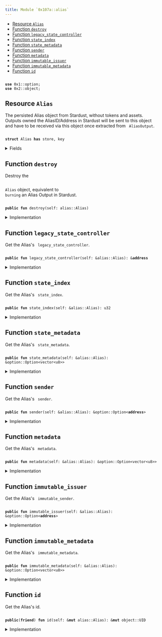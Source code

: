 ```yaml
---
title: Module `0x107a::alias`
---
```




-  [Resource `Alias`](#0x107a_alias_Alias)
-  [Function `destroy`](#0x107a_alias_destroy)
-  [Function `legacy_state_controller`](#0x107a_alias_legacy_state_controller)
-  [Function `state_index`](#0x107a_alias_state_index)
-  [Function `state_metadata`](#0x107a_alias_state_metadata)
-  [Function `sender`](#0x107a_alias_sender)
-  [Function `metadata`](#0x107a_alias_metadata)
-  [Function `immutable_issuer`](#0x107a_alias_immutable_issuer)
-  [Function `immutable_metadata`](#0x107a_alias_immutable_metadata)
-  [Function `id`](#0x107a_alias_id)


<pre><code>
<b>use</b> <Link href="../move-stdlib/option.md#0x1_option">0x1::option</Link>;
<b>use</b> <Link href="../iota-framework/object.md#0x2_object">0x2::object</Link>;
</code></pre>



<Link id="0x107a_alias_Alias"></Link>

## Resource `Alias`

The persisted Alias object from Stardust, without tokens and assets.
Outputs owned the AliasID/Address in Stardust will be sent to this object and
have to be received via this object once extracted from <code>
AliasOutput</code>.


<pre><code>
<b>struct</b> <Link href="alias.md#0x107a_alias_Alias">Alias</Link> <b>has</b> store, key
</code></pre>



<details>
<summary>Fields</summary>


<dl>
<dt>
<code>
id: <Link href="../iota-framework/object.md#0x2_object_UID">object::UID</Link></code>
</dt>
<dd>
 The ID of the Alias = hash of the Output ID that created the Alias Output in Stardust.
 This is the AliasID from Stardust.
</dd>
<dt>
<code>
legacy_state_controller: <b>address</b></code>
</dt>
<dd>
 The last State Controller address assigned before the migration.
</dd>
<dt>
<code>
state_index: u32</code>
</dt>
<dd>
 A counter increased by 1 every time the alias was state transitioned.
</dd>
<dt>
<code>
state_metadata: <Link href="../move-stdlib/option.md#0x1_option_Option">option::Option</Link>&lt;<Link href="../move-stdlib/vector.md#0x1_vector">vector</Link>&lt;u8&gt;&gt;</code>
</dt>
<dd>
 State metadata that can be used to store additional information.
</dd>
<dt>
<code>
sender: <Link href="../move-stdlib/option.md#0x1_option_Option">option::Option</Link>&lt;<b>address</b>&gt;</code>
</dt>
<dd>
 The sender feature.
</dd>
<dt>
<code>
metadata: <Link href="../move-stdlib/option.md#0x1_option_Option">option::Option</Link>&lt;<Link href="../move-stdlib/vector.md#0x1_vector">vector</Link>&lt;u8&gt;&gt;</code>
</dt>
<dd>
 The metadata feature.
</dd>
<dt>
<code>
immutable_issuer: <Link href="../move-stdlib/option.md#0x1_option_Option">option::Option</Link>&lt;<b>address</b>&gt;</code>
</dt>
<dd>
 The immutable issuer feature.
</dd>
<dt>
<code>
immutable_metadata: <Link href="../move-stdlib/option.md#0x1_option_Option">option::Option</Link>&lt;<Link href="../move-stdlib/vector.md#0x1_vector">vector</Link>&lt;u8&gt;&gt;</code>
</dt>
<dd>
 The immutable metadata feature.
</dd>
</dl>


</details>

<Link id="0x107a_alias_destroy"></Link>

## Function `destroy`

Destroy the <code>
<Link href="alias.md#0x107a_alias_Alias">Alias</Link></code> object, equivalent to <code>
burning</code> an Alias Output in Stardust.


<pre><code>
<b>public</b> <b>fun</b> <Link href="alias.md#0x107a_alias_destroy">destroy</Link>(self: <Link href="alias.md#0x107a_alias_Alias">alias::Alias</Link>)
</code></pre>



<details>
<summary>Implementation</summary>


<pre><code>
<b>public</b> <b>fun</b> <Link href="alias.md#0x107a_alias_destroy">destroy</Link>(self: <Link href="alias.md#0x107a_alias_Alias">Alias</Link>) \{
    <b>let</b> <Link href="alias.md#0x107a_alias_Alias">Alias</Link> \{
        id,
        legacy_state_controller: _,
        state_index: _,
        state_metadata: _,
        sender: _,
        metadata: _,
        immutable_issuer: _,
        immutable_metadata: _,
    } = self;

    <Link href="../iota-framework/object.md#0x2_object_delete">object::delete</Link>(id);
}
</code></pre>



</details>

<Link id="0x107a_alias_legacy_state_controller"></Link>

## Function `legacy_state_controller`

Get the Alias's <code>
legacy_state_controller</code>.


<pre><code>
<b>public</b> <b>fun</b> <Link href="alias.md#0x107a_alias_legacy_state_controller">legacy_state_controller</Link>(self: &<Link href="alias.md#0x107a_alias_Alias">alias::Alias</Link>): &<b>address</b>
</code></pre>



<details>
<summary>Implementation</summary>


<pre><code>
<b>public</b> <b>fun</b> <Link href="alias.md#0x107a_alias_legacy_state_controller">legacy_state_controller</Link>(self: &<Link href="alias.md#0x107a_alias_Alias">Alias</Link>): &<b>address</b> \{
    &self.legacy_state_controller
}
</code></pre>



</details>

<Link id="0x107a_alias_state_index"></Link>

## Function `state_index`

Get the Alias's <code>
state_index</code>.


<pre><code>
<b>public</b> <b>fun</b> <Link href="alias.md#0x107a_alias_state_index">state_index</Link>(self: &<Link href="alias.md#0x107a_alias_Alias">alias::Alias</Link>): u32
</code></pre>



<details>
<summary>Implementation</summary>


<pre><code>
<b>public</b> <b>fun</b> <Link href="alias.md#0x107a_alias_state_index">state_index</Link>(self: &<Link href="alias.md#0x107a_alias_Alias">Alias</Link>): u32 \{
    self.state_index
}
</code></pre>



</details>

<Link id="0x107a_alias_state_metadata"></Link>

## Function `state_metadata`

Get the Alias's <code>
state_metadata</code>.


<pre><code>
<b>public</b> <b>fun</b> <Link href="alias.md#0x107a_alias_state_metadata">state_metadata</Link>(self: &<Link href="alias.md#0x107a_alias_Alias">alias::Alias</Link>): &<Link href="../move-stdlib/option.md#0x1_option_Option">option::Option</Link>&lt;<Link href="../move-stdlib/vector.md#0x1_vector">vector</Link>&lt;u8&gt;&gt;
</code></pre>



<details>
<summary>Implementation</summary>


<pre><code>
<b>public</b> <b>fun</b> <Link href="alias.md#0x107a_alias_state_metadata">state_metadata</Link>(self: &<Link href="alias.md#0x107a_alias_Alias">Alias</Link>): &Option&lt;<Link href="../move-stdlib/vector.md#0x1_vector">vector</Link>&lt;u8&gt;&gt; \{
    &self.state_metadata
}
</code></pre>



</details>

<Link id="0x107a_alias_sender"></Link>

## Function `sender`

Get the Alias's <code>
sender</code>.


<pre><code>
<b>public</b> <b>fun</b> <Link href="alias.md#0x107a_alias_sender">sender</Link>(self: &<Link href="alias.md#0x107a_alias_Alias">alias::Alias</Link>): &<Link href="../move-stdlib/option.md#0x1_option_Option">option::Option</Link>&lt;<b>address</b>&gt;
</code></pre>



<details>
<summary>Implementation</summary>


<pre><code>
<b>public</b> <b>fun</b> <Link href="alias.md#0x107a_alias_sender">sender</Link>(self: &<Link href="alias.md#0x107a_alias_Alias">Alias</Link>): &Option&lt;<b>address</b>&gt; \{
    &self.sender
}
</code></pre>



</details>

<Link id="0x107a_alias_metadata"></Link>

## Function `metadata`

Get the Alias's <code>
metadata</code>.


<pre><code>
<b>public</b> <b>fun</b> <Link href="alias.md#0x107a_alias_metadata">metadata</Link>(self: &<Link href="alias.md#0x107a_alias_Alias">alias::Alias</Link>): &<Link href="../move-stdlib/option.md#0x1_option_Option">option::Option</Link>&lt;<Link href="../move-stdlib/vector.md#0x1_vector">vector</Link>&lt;u8&gt;&gt;
</code></pre>



<details>
<summary>Implementation</summary>


<pre><code>
<b>public</b> <b>fun</b> <Link href="alias.md#0x107a_alias_metadata">metadata</Link>(self: &<Link href="alias.md#0x107a_alias_Alias">Alias</Link>): &Option&lt;<Link href="../move-stdlib/vector.md#0x1_vector">vector</Link>&lt;u8&gt;&gt; \{
    &self.metadata
}
</code></pre>



</details>

<Link id="0x107a_alias_immutable_issuer"></Link>

## Function `immutable_issuer`

Get the Alias's <code>
immutable_sender</code>.


<pre><code>
<b>public</b> <b>fun</b> <Link href="alias.md#0x107a_alias_immutable_issuer">immutable_issuer</Link>(self: &<Link href="alias.md#0x107a_alias_Alias">alias::Alias</Link>): &<Link href="../move-stdlib/option.md#0x1_option_Option">option::Option</Link>&lt;<b>address</b>&gt;
</code></pre>



<details>
<summary>Implementation</summary>


<pre><code>
<b>public</b> <b>fun</b> <Link href="alias.md#0x107a_alias_immutable_issuer">immutable_issuer</Link>(self: &<Link href="alias.md#0x107a_alias_Alias">Alias</Link>): &Option&lt;<b>address</b>&gt; \{
    &self.immutable_issuer
}
</code></pre>



</details>

<Link id="0x107a_alias_immutable_metadata"></Link>

## Function `immutable_metadata`

Get the Alias's <code>
immutable_metadata</code>.


<pre><code>
<b>public</b> <b>fun</b> <Link href="alias.md#0x107a_alias_immutable_metadata">immutable_metadata</Link>(self: &<Link href="alias.md#0x107a_alias_Alias">alias::Alias</Link>): &<Link href="../move-stdlib/option.md#0x1_option_Option">option::Option</Link>&lt;<Link href="../move-stdlib/vector.md#0x1_vector">vector</Link>&lt;u8&gt;&gt;
</code></pre>



<details>
<summary>Implementation</summary>


<pre><code>
<b>public</b> <b>fun</b> <Link href="alias.md#0x107a_alias_immutable_metadata">immutable_metadata</Link>(self: &<Link href="alias.md#0x107a_alias_Alias">Alias</Link>): &Option&lt;<Link href="../move-stdlib/vector.md#0x1_vector">vector</Link>&lt;u8&gt;&gt; \{
    &self.immutable_metadata
}
</code></pre>



</details>

<Link id="0x107a_alias_id"></Link>

## Function `id`

Get the Alias's id.


<pre><code>
<b>public</b>(<b>friend</b>) <b>fun</b> <Link href="alias.md#0x107a_alias_id">id</Link>(self: &<b>mut</b> <Link href="alias.md#0x107a_alias_Alias">alias::Alias</Link>): &<b>mut</b> <Link href="../iota-framework/object.md#0x2_object_UID">object::UID</Link>
</code></pre>



<details>
<summary>Implementation</summary>


<pre><code>
<b>public</b>(<Link href="../iota-framework/package.md#0x2_package">package</Link>) <b>fun</b> <Link href="alias.md#0x107a_alias_id">id</Link>(self: &<b>mut</b> <Link href="alias.md#0x107a_alias_Alias">Alias</Link>): &<b>mut</b> UID \{
    &<b>mut</b> self.id
}
</code></pre>



</details>
